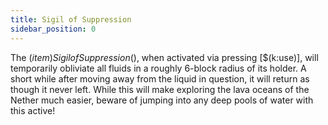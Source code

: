 ```yaml
---
title: Sigil of Suppression
sidebar_position: 0
---
```



The $(item)Sigil of Suppression$(), when activated via pressing [$(k:use)], will temporarily obliviate all fluids in a roughly 6-block radius of its holder. A short while after moving away from the liquid in question, it will return as though it never left. While this will make exploring the lava oceans of the Nether much easier, beware of jumping into any deep pools of water with this active!

